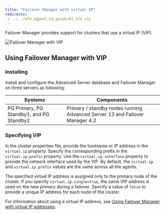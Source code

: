 ```yaml
---
title: "Failover Manager with virtual IP"
redirects:
 - ../../efm_pgpool_ha_guide/03_efm_vip
---
```



Failover Manager provides support for clusters that use a virtual IP (VIP). 

![Failover Manager with VIP](images/efm_with_vip.png)

## Using Failover Manager with VIP

### Installing

Install and configure the Advanced Server database and Failover Manager
on three servers as following:

  
  Systems                                   |Components
  ------------------------------------------|-----------------------------------------------------------------------------
  PG Primary, PG Standby1, and PG Standby2  | Primary / standby nodes running Advanced Server 13 and Failover Manager 4.2
  

### Specifying VIP

In the cluster properties file, provide the hostname or IP address in
the `virtual.ip` property. Specify the corresponding prefix in the
`virtual.ip.prefix` property. Use the `virtual.ip.interface` property to
provide the network interface used by the VIP. By default, the
`virtual.ip` and `virtual.ip.prefix` values are the same across all the
agents.

The specified virtual IP address is assigned only to the primary node of
the cluster. If you specify `virtual.ip.single=true`, the same VIP address
is used on the new primary during a failover. Specify a
value of `false` to provide a unique IP address for each node of the
cluster.

For information about using a virtual IP address, see [Using Failover Manager with virtual IP addresses](../efm_user/04_configuring_efm/05_using_vip_addresses/#using_vip_addresses).